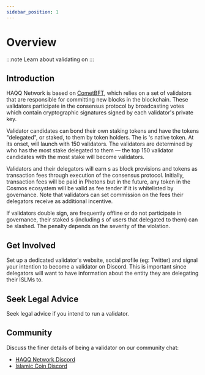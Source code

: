 ```yaml
---
sidebar_position: 1
---
```



# Overview

:::note Learn about validating on <ProjectValue keyword="name"/>
:::

## Introduction

HAQQ Network is based on [CometBFT](https://github.com/cometbft/cometbft), which relies on a set of validators that are responsible for committing new blocks in the blockchain. These validators participate in the consensus protocol by broadcasting votes which contain cryptographic signatures signed by each validator's private key.

Validator candidates can bond their own staking tokens and have the tokens "delegated", or staked, to them by token holders. The **<ProjectValue keyword="denom" />** is <ProjectValue keyword="short_name"/>'s native token. At its onset, <ProjectValue keyword="short_name"/> will launch with 150 validators. The validators are determined by who has the most stake delegated to them — the top 150 validator candidates with the most stake will become <ProjectValue keyword="short_name"/> validators.

Validators and their delegators will earn <ProjectValue keyword="denom" />s as block provisions and tokens as transaction fees through execution of the <ProjectValue keyword="consensus"/> consensus protocol. Initially, transaction fees will be paid in Photons but in the future, any token in the Cosmos ecosystem will be valid as fee tender if it is whitelisted by governance. Note that validators can set commission on the fees their delegators receive as additional incentive.

If validators double sign, are frequently offline or do not participate in governance, their staked <ProjectValue keyword="denom" />s (including <ProjectValue keyword="denom" />s of users that delegated to them) can be slashed. The penalty depends on the severity of the violation.

## Get Involved

Set up a dedicated validator's website, social profile (eg: Twitter) and signal your intention to become a validator on Discord. This is important since delegators will want to have information about the entity they are delegating their ISLMs to.

## Seek Legal Advice

Seek legal advice if you intend to run a validator.

## Community

Discuss the finer details of being a validator on our community chat:

- [HAQQ Network Discord](https://discord.gg/CDtXuQG3Vd)
- [Islamic Coin Discord](https://discord.gg/aZMm8pekhZ)